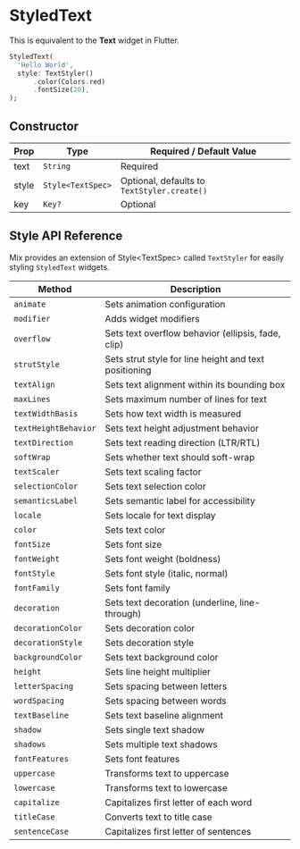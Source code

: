 # StyledText

This is equivalent to the **Text** widget in Flutter.

```dart
StyledText(
  'Hello World',
  style: TextStyler()
      .color(Colors.red)
      .fontSize(20),
);
```

## Constructor

| Prop  | Type          | Required / Default Value                |
|-------|---------------|-----------------------------------------|
| text  | `String`      | Required                               |
| style | `Style<TextSpec>`  | Optional, defaults to `TextStyler.create()` |
| key   | `Key?`        | Optional                               |

## Style API Reference

Mix provides an extension of Style\<TextSpec> called `TextStyler` for easily 
styling `StyledText` widgets.

| Method | Description |
|--------|-------------|
| `animate` | Sets animation configuration |
| `modifier` | Adds widget modifiers |
| `overflow` | Sets text overflow behavior (ellipsis, fade, clip) |
| `strutStyle` | Sets strut style for line height and text positioning |
| `textAlign` | Sets text alignment within its bounding box |
| `maxLines` | Sets maximum number of lines for text |
| `textWidthBasis` | Sets how text width is measured |
| `textHeightBehavior` | Sets text height adjustment behavior |
| `textDirection` | Sets text reading direction (LTR/RTL) |
| `softWrap` | Sets whether text should soft-wrap |
| `textScaler` | Sets text scaling factor |
| `selectionColor` | Sets text selection color |
| `semanticsLabel` | Sets semantic label for accessibility |
| `locale` | Sets locale for text display |
| `color` | Sets text color |
| `fontSize` | Sets font size |
| `fontWeight` | Sets font weight (boldness) |
| `fontStyle` | Sets font style (italic, normal) |
| `fontFamily` | Sets font family |
| `decoration` | Sets text decoration (underline, line-through) |
| `decorationColor` | Sets decoration color |
| `decorationStyle` | Sets decoration style |
| `backgroundColor` | Sets text background color |
| `height` | Sets line height multiplier |
| `letterSpacing` | Sets spacing between letters |
| `wordSpacing` | Sets spacing between words |
| `textBaseline` | Sets text baseline alignment |
| `shadow` | Sets single text shadow |
| `shadows` | Sets multiple text shadows |
| `fontFeatures` | Sets font features |
| `uppercase` | Transforms text to uppercase |
| `lowercase` | Transforms text to lowercase |
| `capitalize` | Capitalizes first letter of each word |
| `titleCase` | Converts text to title case |
| `sentenceCase` | Capitalizes first letter of sentences |

